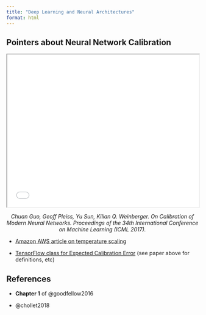 ```yaml
---
title: "Deep Learning and Neural Architectures"
format: html
---
```


## Pointers about Neural Network Calibration

<iframe src="papers/5__1__On_Calibration_of_Modern_Neural_Networks.pdf" width="100%" height="400px"></iframe>
<p align="center"><em>Chuan Guo, Geoff Pleiss, Yu Sun, Kilian Q. Weinberger. On Calibration of Modern Neural Networks. Proceedings of the 34th International Conference on Machine Learning (ICML 2017).</em></p>

- [Amazon AWS article on temperature scaling](https://docs.aws.amazon.com/prescriptive-guidance/latest/ml-quantifying-uncertainty/temp-scaling.html)

- [TensorFlow class for Expected Calibration Error](https://www.tensorflow.org/probability/api_docs/python/tfp/stats/expected_calibration_error) (see paper above for definitions, etc)



## References

- **Chapter 1** of @goodfellow2016

- @chollet2018